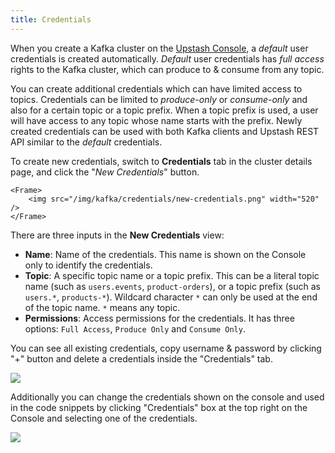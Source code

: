 ```yaml
---
title: Credentials
---
```


When you create a Kafka cluster on the
[Upstash Console](https://console.upstash.com), a _default_ user credentials is
created automatically. _Default_ user credentials has _full access_ rights to
the Kafka cluster, which can produce to & consume from any topic.

You can create additional credentials which can have limited access to topics.
Credentials can be limited to _produce-only_ or _consume-only_ and also for a
certain topic or a topic prefix. When a topic prefix is used, a user will have
access to any topic whose name starts with the prefix. Newly created credentials
can be used with both Kafka clients and Upstash REST API similar to the
_default_ credentials.

To create new credentials, switch to **Credentials** tab in the cluster details
page, and click the "_New Credentials_" button.

    <Frame>
        <img src="/img/kafka/credentials/new-credentials.png" width="520" />
    </Frame>

There are three inputs in the **New Credentials** view:

- **Name**: Name of the credentials. This name is shown on the Console only to
  identify the credentials.
- **Topic**: A specific topic name or a topic prefix. This can be a literal
  topic name (such as `users.events`, `product-orders`), or a topic prefix (such
  as `users.*`, `products-*`). Wildcard character `*` can only be used at the
  end of the topic name. `*` means any topic.
- **Permissions**: Access permissions for the credentials. It has three options:
  `Full Access`, `Produce Only` and `Consume Only`.

You can see all existing credentials, copy username & password by clicking "+"
button and delete a credentials inside the "Credentials" tab.

<Frame>
  <img src="/img/kafka/credentials/credentials.png" />
</Frame>

Additionally you can change the credentials shown on the console and used in the
code snippets by clicking "Credentials" box at the top right on the Console and
selecting one of the credentials.

<Frame>
  <img src="/img/kafka/credentials/credentials-switch.png" />
</Frame>
